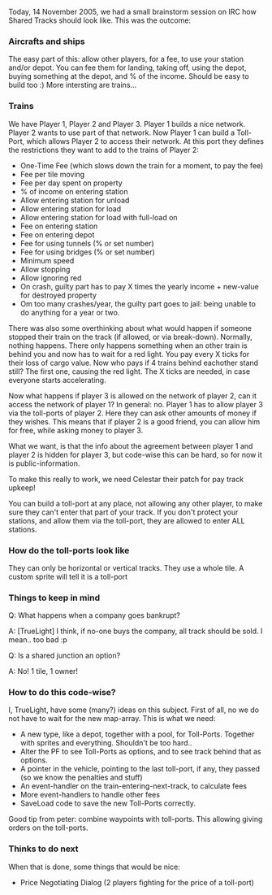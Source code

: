 Today, 14 November 2005, we had a small brainstorm session on IRC how Shared Tracks should look like. This was the outcome:

===Aircrafts and ships===

The easy part of this: allow other players, for a fee, to use your station and/or depot. You can fee them for landing, taking off, using the depot, buying something at the depot, and % of the income. Should be easy to build too :) More intersting are trains...

===Trains===

We have Player 1, Player 2 and Player 3.
Player 1 builds a nice network. Player 2 wants to use part of that network. Now Player 1 can build a Toll-Port, which allows Player 2 to access their network. At this port they defines the restrictions they want to add to the trains of Player 2:
* One-Time Fee (which slows down the train for a moment, to pay the fee)
* Fee per tile moving
* Fee per day spent on property
* % of income on entering station
* Allow entering station for unload
* Allow entering station for load
* Allow entering station for load with full-load on
* Fee on entering station
* Fee on entering depot
* Fee for using tunnels (% or set number)
* Fee for using bridges (% or set number)
* Minimum speed
* Allow stopping
* Allow ignoring red
* On crash, guilty part has to pay X times the yearly income + new-value for destroyed property
* Om too many crashes/year, the guilty part goes to jail: being unable to do anything for a year or two.

There was also some overthinking about what would happen if someone stopped their train on the track (if allowed, or via break-down). Normally, nothing happens. There only happens something when an other train is behind you and now has to wait for a red light. You pay every X ticks for their loss of cargo value. Now who pays if 4 trains behind eachother stand still? The first one, causing the red light. The X ticks are needed, in case everyone starts accelerating.

Now what happens if player 3 is allowed on the network of player 2, can it access the network of player 1? In general: no. Player 1 has to allow player 3 via the toll-ports of player 2. Here they can ask other amounts of money if they wishes. This means that if player 2 is a good friend, you can allow him for free, while asking money to player 3.

What we want, is that the info about the agreement between player 1 and player 2 is hidden for player 3, but code-wise this can be hard, so for now it is public-information.

To make this really to work, we need Celestar their patch for pay track upkeep!

You can build a toll-port at any place, not allowing any other player, to make sure they can't enter that part of your track.
If you don't protect your stations, and allow them via the toll-port, they are allowed to enter ALL stations.

===How do the toll-ports look like===

They can only be horizontal or vertical tracks. They use a whole tile. A custom sprite will tell it is a toll-port

===Things to keep in mind===

Q: What happens when a company goes bankrupt?

A: [TrueLight] I think, if no-one buys the company, all track should be sold. I mean.. too bad :p


Q: Is a shared junction an option?

A: No! 1 tile, 1 owner!

===How to do this code-wise?===

I, TrueLight, have some (many?) ideas on this subject. First of all, no we do not have to wait for the new map-array. This is what we need:

* A new type, like a depot, together with a pool, for Toll-Ports. Together with sprites and everything. Shouldn't be too hard..
* Alter the PF to see Toll-Ports as options, and to see track behind that as options.
* A pointer in the vehicle, pointing to the last toll-port, if any, they passed (so we know the penalties and stuff)
* An event-handler on the train-entering-next-track, to calculate fees
* More event-handlers to handle other fees
* SaveLoad code to save the new Toll-Ports correctly.

Good tip from peter: combine waypoints with toll-ports. This allowing giving orders on the toll-ports.

===Thinks to do next===

When that is done, some things that would be nice:

* Price Negotiating Dialog (2 players fighting for the price of a toll-port)
